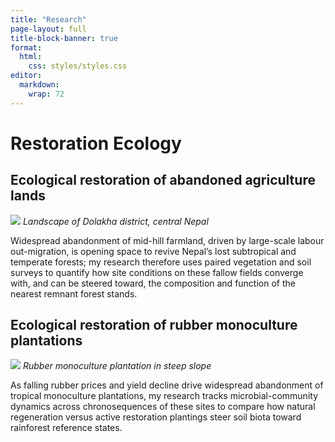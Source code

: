 ```yaml
---
title: "Research"
page-layout: full
title-block-banner: true
format: 
  html: 
    css: styles/styles.css
editor: 
  markdown: 
    wrap: 72
---
```


# Restoration Ecology
## Ecological restoration of abandoned agriculture lands

![](Research/Dolakha_Nepal.jpg)
*Landscape of Dolakha district, central Nepal*

Widespread abandonment of mid-hill farmland, driven by large-scale labour out-migration, is opening space to revive Nepal’s lost subtropical and temperate forests; my research therefore uses paired vegetation and soil surveys to quantify how site conditions on these fallow fields converge with, and can be steered toward, the composition and function of the nearest remnant forest stands.

## Ecological restoration of rubber monoculture plantations
![](Research/Rubber_monoculture.jpg)
*Rubber monoculture plantation in steep slope*

As falling rubber prices and yield decline drive widespread abandonment of tropical monoculture plantations, my research tracks microbial-community dynamics across chronosequences of these sites to compare how natural regeneration versus active restoration plantings steer soil biota toward rainforest reference states.